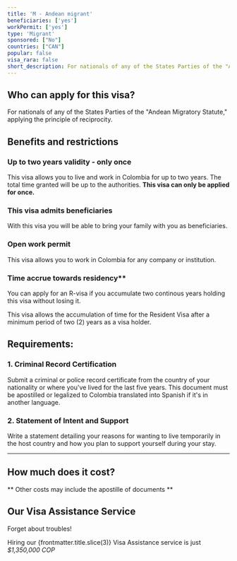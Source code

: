 ```yaml
---
title: 'M - Andean migrant'
beneficiaries: ['yes']
workPermit: ['yes']
type: 'Migrant'
sponsored: ["No"]
countries: ["CAN"]
popular: false
visa_rara: false
short_description: For nationals of any of the States Parties of the "Andean Migratory Statute," applying the principle of reciprocity.
---
```


## Who can apply for this visa?

For nationals of any of the States Parties of the "Andean Migratory Statute," applying the principle of reciprocity.

## Benefits and restrictions

### **Up to two years validity - only once**

This visa allows you to live and work in Colombia for up to two years. The total time granted will be up to the authorities. **This visa can only be applied for once.**

### **This visa admits beneficiaries**

With this visa you will be able to bring your family with you as beneficiaries.

### Open **work permit**

This visa allows you to work in Colombia for any company or institution.

### Time accrue towards residency**

You can apply for an R-visa if you accumulate two continous years holding this visa without losing it.

This visa allows the accumulation of time for the Resident Visa after a minimum period of two (2) years as a visa holder.

## Requirements:

### **1.  Criminal Record Certification**

Submit a criminal or police record certificate from the country of your nationality or where you've lived for the last five years. This document must be apostilled or legalized to Colombia translated into Spanish if it's in another language.

### **2. Statement of Intent and Support**

Write a statement detailing your reasons for wanting to live temporarily in the host country and how you plan to support yourself during your stay.

---
## How much does it cost?

<VisaCosts
    studyFees="54"
    issuanceFees="270"
    apostille={false}
    translation={false}
/>

** Other costs may include the apostille of documents **

## Our Visa Assistance Service

Forget about troubles!

Hiring our {frontmatter.title.slice(3)} Visa Assistance service is just *$1,350,000 COP*